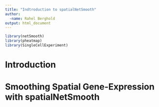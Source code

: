 ```yaml
---
title: "Indtroduction to spatialNetSmooth"
author:
  -name: Rahel Berghold
output: html_document
---
```


```r
library(netSmooth)
library(pheatmap)
library(SingleCellExperiment)
```


# Introduction
# Smoothing Spatial Gene-Expression with spatialNetSmooth
